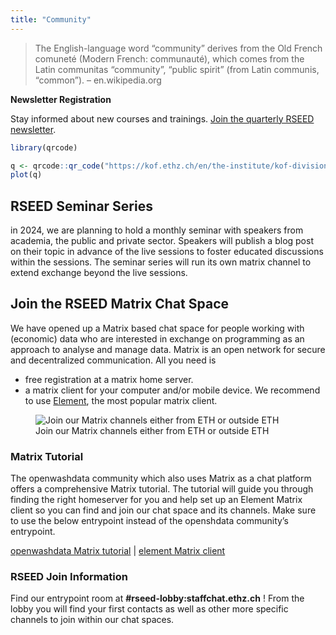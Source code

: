 ```yaml
---
title: "Community"
---
```



>The English-language word "community" derives from the Old French comuneté (Modern French: communauté), which comes from the Latin communitas "community", "public spirit" (from Latin communis, "common"). -- en.wikipedia.org


::: {.column-margin}


**Newsletter Registration**

Stay informed about new courses and trainings. [Join the quarterly RSEED newsletter](https://kof.ethz.ch/en/the-institute/kof-divisions/research-division-kof-lab/rseed/subscription.html).

```r
library(qrcode)

q <- qrcode::qr_code("https://kof.ethz.ch/en/the-institute/kof-divisions/research-division-kof-lab/rseed/subscription.html")
plot(q)

```

:::


## RSEED Seminar Series

in 2024, we are planning to hold a monthly seminar with speakers from academia, the public and private sector. Speakers will publish a blog post on their topic in advance of the live sessions to foster educated discussions within the sessions. The seminar series will run its own matrix channel to extend exchange beyond the live sessions. 


## Join the RSEED Matrix Chat Space

We have opened up a Matrix based chat space for people working with (economic) data who are interested in exchange on programming as an approach to analyse and manage data. Matrix is an open network for secure and decentralized communication. All you need is

- free registration at a matrix home server. 
- a matrix client for your computer and/or mobile device. We recommend to use [Element](https://element.io/), the most popular matrix client. 


![Join our Matrix channels either from ETH or outside ETH](element.png)


### Matrix Tutorial 

The openwashdata community which also uses Matrix as a chat platform offers a comprehensive Matrix tutorial. The tutorial will guide you through finding the right homeserver for you and help set up an Element Matrix client so you can find and join our chat space and its channels. Make sure to use the below entrypoint instead of the openshdata community's entrypoint. 

[openwashdata Matrix tutorial](https://openwashdata.org/pages/get-started/chat/) | [element Matrix client](https://element.io/)

### RSEED Join Information

Find our entrypoint room at **#rseed-lobby:staffchat.ethz.ch** ! 
From the lobby you will find your first contacts as well as other more specific channels to join within our chat spaces. 
